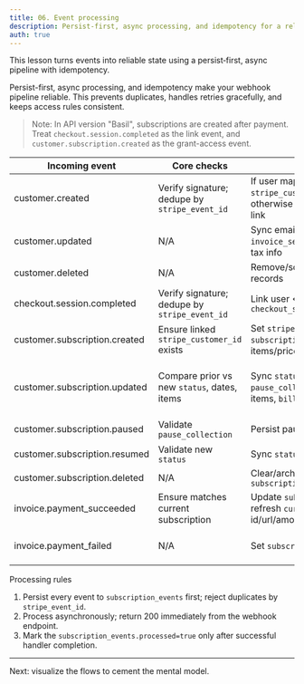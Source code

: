 ```yaml
---
title: 06. Event processing
description: Persist-first, async processing, and idempotency for a reliable webhook pipeline.
auth: true
---
```


This lesson turns events into reliable state using a persist‑first, async pipeline with idempotency.

Persist-first, async processing, and idempotency make your webhook pipeline reliable. This prevents duplicates, handles retries gracefully, and keeps access rules consistent.

> Note: In API version "Basil", subscriptions are created after payment. Treat `checkout.session.completed` as the link event, and `customer.subscription.created` as the grant-access event.

| Incoming event                | Core checks                                   | Updates in DB                                                                                                      | Access action                                                          |
|-------------------------------|-----------------------------------------------|--------------------------------------------------------------------------------------------------------------------|------------------------------------------------------------------------|
| customer.created              | Verify signature; dedupe by `stripe_event_id` | If user mapping known, store `stripe_customer_id` and metadata; otherwise persist minimal record and await link    | None                                                                   |
| customer.updated              | N/A                                           | Sync email, address, `invoice_settings.default_payment_method`, tax info                                           | None                                                                   |
| customer.deleted              | N/A                                           | Remove/soft-delete customer and related records                                                                    | Revoke access                                                          |
| checkout.session.completed    | Verify signature; dedupe by `stripe_event_id` | Link user ↔ `stripe_customer_id`; store `checkout_session_id`                                                      | None                                                                   |
| customer.subscription.created | Ensure linked `stripe_customer_id` exists     | Set `stripe_subscription_id`, `subscription_status`, `current_period_end`, items/prices                            | Grant access                                                           |
| customer.subscription.updated | Compare prior vs new `status`, dates, items   | Sync `status`, `cancel_at`, `canceled_at`, `pause_collection`, `current_period_end`, items, `billing_cycle_anchor` | Maintain if `active`; limit if `past_due/unpaid`; revoke if `canceled` |
| customer.subscription.paused  | Validate `pause_collection`                   | Persist pause metadata                                                                                             | Limit/suspend access                                                   |
| customer.subscription.resumed | Validate new `status`                         | Sync `status`, `current_period_end`                                                                                | Restore if `status=active`                                             |
| customer.subscription.deleted | N/A                                           | Clear/archive subscription fields; set `subscription_status=canceled`                                              | Revoke access                                                          |
| invoice.payment_succeeded     | Ensure matches current subscription           | Update `subscription_status=active`, refresh `current_period_end`, store invoice id/url/amount                     | Maintain access                                                        |
| invoice.payment_failed        | N/A                                           | Set `subscription_status=past_due`                                                                                 | Limit/revoke and notify with Portal link                               |

Processing rules

1) Persist every event to `subscription_events` first; reject duplicates by `stripe_event_id`.
2) Process asynchronously; return 200 immediately from the webhook endpoint.
3) Mark the `subscription_events.processed=true` only after successful handler completion.




---

Next: visualize the flows to cement the mental model.
